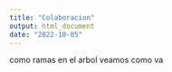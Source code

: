 ```yaml
---
title: "Colaboracion"
output: html_document
date: "2022-10-05"
---
```


como ramas en el arbol veamos como va 